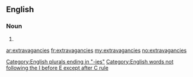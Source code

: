 ==English==

===Noun===
{{infl|en}}

# {{plural of|extravagancy}}

[[Category:English plurals ending in "-ies"]]
[[Category:English words not following the I before E except after C rule]]

[[ar:extravagancies]]
[[fr:extravagancies]]
[[my:extravagancies]]
[[no:extravagancies]]